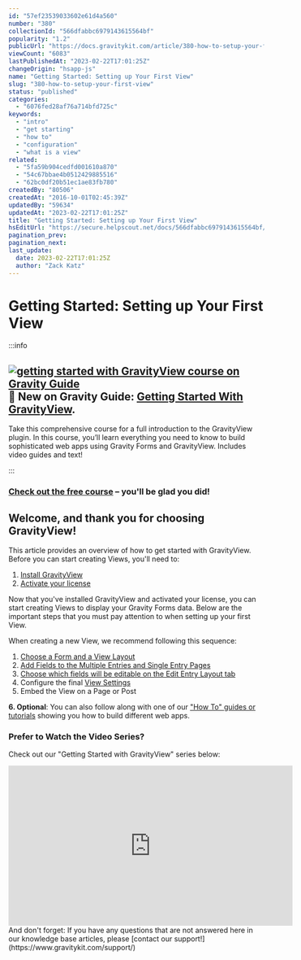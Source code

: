 ```yaml
---
id: "57ef23539033602e61d4a560"
number: "380"
collectionId: "566dfabbc6979143615564bf"
popularity: "1.2"
publicUrl: "https://docs.gravitykit.com/article/380-how-to-setup-your-first-view"
viewCount: "6083"
lastPublishedAt: "2023-02-22T17:01:25Z"
changeOrigin: "hsapp-js"
name: "Getting Started: Setting up Your First View"
slug: "380-how-to-setup-your-first-view"
status: "published"
categories: 
  - "6076fed28af76a714bfd725c"
keywords: 
  - "intro"
  - "get starting"
  - "how to"
  - "configuration"
  - "what is a view"
related: 
  - "5fa59b904cedfd001610a870"
  - "54c67bbae4b0512429885516"
  - "62bc0df20b51ec1ae83fb780"
createdBy: "80506"
createdAt: "2016-10-01T02:45:39Z"
updatedBy: "59634"
updatedAt: "2023-02-22T17:01:25Z"
title: "Getting Started: Setting up Your First View"
hsEditUrl: "https://secure.helpscout.net/docs/566dfabbc6979143615564bf/article/57ef23539033602e61d4a560"
pagination_prev: 
pagination_next: 
last_update:
  date: 2023-02-22T17:01:25Z
  author: "Zack Katz"
---
```


# Getting Started: Setting up Your First View


:::info


## [![getting started with GravityView course on Gravity Guide](https://gravity.guide/wp-content/uploads/2022/02/Getting-Started-with-GravityView.jpg)](https://gravity.guide/course/getting-started-gravityview/)🚀 New on Gravity Guide: [Getting Started With GravityView](https://gravity.guide/course/getting-started-gravityview/). 

Take this comprehensive course for a full introduction to the GravityView plugin. In this course, you’ll learn everything you need to know to build sophisticated web apps using Gravity Forms and GravityView. Includes video guides and text!

:::



###  [Check out the free course](https://gravity.guide/course/getting-started-gravityview/) – you'll be glad you did! 

## Welcome, and thank you for choosing GravityView! 

This article provides an overview of how to get started with GravityView. Before you can start creating Views, you'll need to:

1. [Install GravityView](https://docs.gravitykit.com/article/69-installing-gravityview)
2. [Activate your license](https://docs.gravitykit.com/article/453-activating-your-license)

Now that you've installed GravityView and activated your license, you can start creating Views to display your Gravity Forms data. Below are the important steps that you must pay attention to when setting up your first View.

When creating a new View, we recommend following this sequence:

1. [Choose a Form and a View Layout](https://docs.gravitykit.com/article/735-getting-started-choosing-a-form-and-a-view-layout)
2. [Add Fields to the Multiple Entries and Single Entry Pages](https://docs.gravitykit.com/article/734-getting-started-adding-fields-to-the-multiple-entries-and-single-entry-pages)
3. [Choose which fields will be editable on the Edit Entry Layout tab](https://docs.gravitykit.com/article/67-configuring-the-edit-entry-screen)
4. Configure the final [View Settings](https://docs.gravitykit.com/article/382-the-view-settings-meta-box)
5. Embed the View on a Page or Post

**6. Optional**: You can also follow along with one of our ["How To" guides or tutorials](https://docs.gravitykit.com/article/849-how-to-guides-and-tutorials) showing you how to build different web apps.

###  Prefer to Watch the Video Series? 

Check out our "Getting Started with GravityView" series below:

<section><iframe allow="accelerometer; autoplay; clipboard-write; encrypted-media; gyroscope; picture-in-picture" allowfullscreen="" frameborder="0" height="315" src="https://www.youtube.com/embed/videoseries?list=PLuSpaefk_eAP_OXQVWQVtX0fQ17J8cn09" title="YouTube video player" width="560"></iframe>

</section> And don't forget: If you have any questions that are not answered here in our knowledge base articles, please [contact our support!](https://www.gravitykit.com/support/)